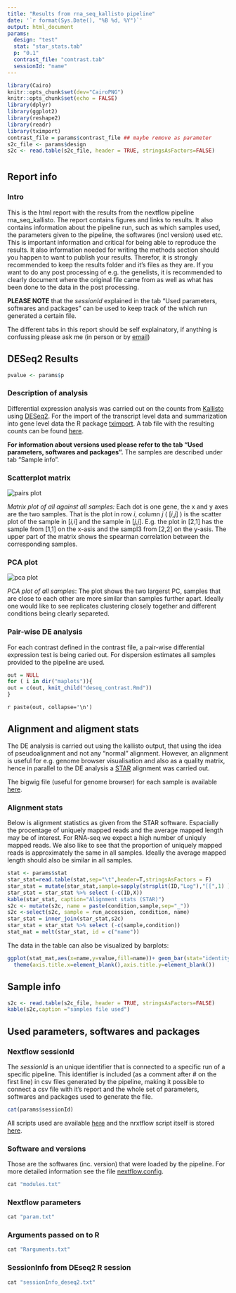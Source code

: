 ```yaml
---
title: "Results from rna_seq_kallisto pipeline"
date: '`r format(Sys.Date(), "%B %d, %Y")`'
output: html_document
params:
  design: "test"
  stat: "star_stats.tab"
  p: "0.1"
  contrast_file: "contrast.tab"
  sessionId: "name"
---
```


```r
library(Cairo)
knitr::opts_chunk$set(dev="CairoPNG")
knitr::opts_chunk$set(echo = FALSE)
library(dplyr)
library(ggplot2)
library(reshape2)
library(readr)
library(tximport)
contrast_file = params$contrast_file ## maybe remove as parameter
s2c_file <- params$design
s2c <- read.table(s2c_file, header = TRUE, stringsAsFactors=FALSE)
```

# {.tabset}

## Report info

### Intro

This is the html report with the results from the nextflow pipeline rna_seq_kallisto. The report contains figures and links to results. It also contains information about the pipeline run, such as which samples used, the parameters given to the pipeline, the softwares (incl version) used etc. This is important information and critical for being able to reproduce the results. It also information needed for writing the methods section should you happen to want to publish your results. Therefor, it is strongly recommended to keep the results folder and it's files as they are. If you want to do any post processing of e.g. the genelists, it is recommended to clearly document where the original file came from as well as what has been done to the data in the post processing.    

**PLEASE NOTE** that the *sessionId* explained in the tab "Used parameters, softwares and packages" can be used to keep track of the which run generated a certain file.

The different tabs in this report should be self explainatory, if anything is confussing please ask me (in person or by [email](mailto:elin.axelsson@gmi.oeaw.ac.at))
 

## DESeq2 Results

```r
pvalue <- params$p
```


### Description of analysis
Differential expression analysis was carried out on the counts from [Kallisto](https://pachterlab.github.io/kallisto/about) using [DESeq2](https://bioconductor.org/packages/release/bioc/vignettes/DESeq2/inst/doc/DESeq2.html). For the import of the transcript level data and summarization into gene level data the R package [tximport](https://bioconductor.org/packages/release/bioc/vignettes/tximport/inst/doc/tximport.html). A tab file with the resulting counts can be found [here](../kallisto_data/kallisto_counts.tab).

**For information about versions used please refer to the tab "Used parameters, softwares and packages".**  The samples are described under tab "Sample info".

### Scatterplot matrix
<img src="pairs.png" alt="pairs plot">

*Matrix plot of all against all samples:* Each dot is one gene, the x and y axes are the two samples. That is the plot in row *i*, column *j* ( [*i,j*] ) is the scatter plot of the sample in [*i,i*] and the sample in [*j,j*].  E.g. the plot in [2,1] has the sample from [1,1] on the x-asis and the sampl3 from [2,2] on the y-asis. The upper part of the matrix shows the spearman correlation between the corresponding samples.



### PCA plot
<img src="pca.png" alt="pca plot">

*PCA plot of all samples*: The plot shows the two largerst PC, samples that are close to each other are more similar than samples further apart. Ideally one would like to see replicates clustering closely together and different conditions being clearly separeted.


### Pair-wise DE analysis

For each contrast defined in the contrast file, a pair-wise differential expression test is being caried out. For dispersion estimates all samples provided to the pipeline are used.

```r
out = NULL
for ( i in dir("maplots")){
out = c(out, knit_child("deseq_contrast.Rmd"))
}
```

`r paste(out, collapse='\n')`


## Alignment and aligment stats


The DE analysis is carried out using the kallisto output, that using the idea of pseudoalignment and not any "normal" alignment. However, an alignment is useful for e.g. genome browser visualisation and also as a quality matrix, hence in parallel to the DE analysis a [STAR](https://academic.oup.com/bioinformatics/article/29/1/15/272537) alignment was carried out.

The bigwig file (useful for genome browser) for each sample is available [here](../bam_bw/).

### Alignment stats

Below is alignment statistics as given from the STAR software. Espacially the procentage of uniquely mapped reads and the average mapped length may be of interest. For RNA-seq we expect a high number of uniquly mapped reads. We also like to see that the proportion of uniquely mapped reads is approximately the same in all samples. Ideally the average mapped length should also be similar in all samples.

```r
stat <- params$stat
star_stat=read.table(stat,sep="\t",header=T,stringsAsFactors = F)
star_stat = mutate(star_stat,sample=sapply(strsplit(ID,"Log"),"[[",1) )
star_stat = star_stat %>% select (-c(ID,X))
kable(star_stat, caption="Alignment stats (STAR)")
s2c <- mutate(s2c, name = paste(condition,sample,sep="_"))
s2c <-select(s2c, sample = run_accession, condition, name)
star_stat = inner_join(star_stat,s2c)
star_stat = star_stat %>% select (-c(sample,condition))
stat_mat = melt(star_stat, id = c("name"))
```

The data in the table can also be visualized by barplots:

```r
ggplot(stat_mat,aes(x=name,y=value,fill=name))+ geom_bar(stat="identity")+facet_wrap(~variable,scales = "free")+ guides(fill=FALSE)+
  theme(axis.title.x=element_blank(),axis.title.y=element_blank())

```



## Sample info {#s_info}

```r
s2c <- read.table(s2c_file, header = TRUE, stringsAsFactors=FALSE)
kable(s2c,caption ="samples file used")
```



## Used parameters, softwares and packages

### Nextflow sessionId
The *sessionId* is an unique identifier that is connected to a specific run of a specific pipeline. This identifier is included (as a comment after # on the first line) in csv files generated by the pipeline,  making it possible to connect a csv file with it's report and the whole set of parameters, softwares and packages used to generate the file.

```r
cat(params$sessionId)
```
All scripts used are available [here](../used_script/) and the nrxtflow script itself is stored [here](../nextflow/rna_seq1.nf).


### Software and versions
Those are the softwares (inc. version) that were loaded by the pipeline. For more detailed information see the file [nextflow.config](../nextflow/nextflow.config). 

```r
cat "modules.txt"
```


### Nextflow parameters
```r
cat "param.txt"
```

### Arguments passed on to R
```r
cat "Rarguments.txt"
```

### SessionInfo from DEseq2 R session
```r
cat "sessionInfo_deseq2.txt"
```




